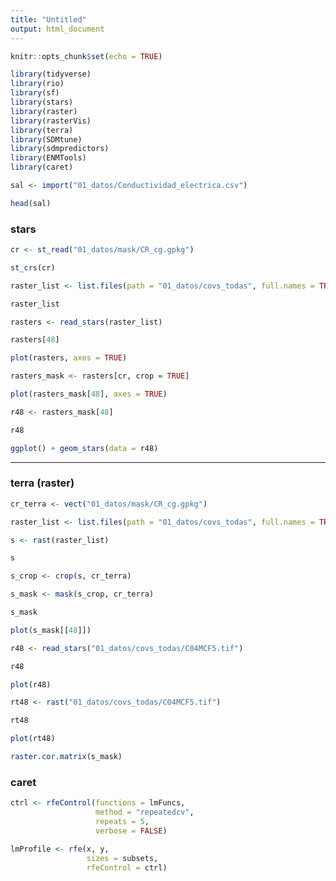 ```yaml
---
title: "Untitled"
output: html_document
---
```


```r
knitr::opts_chunk$set(echo = TRUE)
```


```r
library(tidyverse)
library(rio)
library(sf)
library(stars)
library(raster)
library(rasterVis)
library(terra)
library(SDMtune)
library(sdmpredictors)
library(ENMTools)
library(caret)
```


```r
sal <- import("01_datos/Conductividad_electrica.csv")
```

```r
head(sal)
```

### stars

```r
cr <- st_read("01_datos/mask/CR_cg.gpkg")
```

```r
st_crs(cr)
```


```r
raster_list <- list.files(path = "01_datos/covs_todas", full.names = TRUE)
```

```r
raster_list
```


```r
rasters <- read_stars(raster_list)
```


```r
rasters[48]
```


```r
plot(rasters, axes = TRUE)
```


```r
rasters_mask <- rasters[cr, crop = TRUE]
```

```r
plot(rasters_mask[48], axes = TRUE)
```

```r
r48 <- rasters_mask[48]
```

```r
r48
```


```r
ggplot() + geom_stars(data = r48)
```


***

### terra (raster)

```r
cr_terra <- vect("01_datos/mask/CR_cg.gpkg")
```

```r
raster_list <- list.files(path = "01_datos/covs_todas", full.names = TRUE)
```


```r
s <- rast(raster_list)
```

```r
s
```

```r
s_crop <- crop(s, cr_terra)
```

```r
s_mask <- mask(s_crop, cr_terra)
```


```r
s_mask
```

```r
plot(s_mask[[48]])
```

```r
r48 <- read_stars("01_datos/covs_todas/C04MCF5.tif")
```

```r
r48
```


```r
plot(r48)
```

```r
rt48 <- rast("01_datos/covs_todas/C04MCF5.tif")
```

```r
rt48
```


```r
plot(rt48)
```


```r
raster.cor.matrix(s_mask)
```


### caret

```r
ctrl <- rfeControl(functions = lmFuncs,
                   method = "repeatedcv",
                   repeats = 5,
                   verbose = FALSE)
```


```r
lmProfile <- rfe(x, y,
                 sizes = subsets,
                 rfeControl = ctrl)
```




